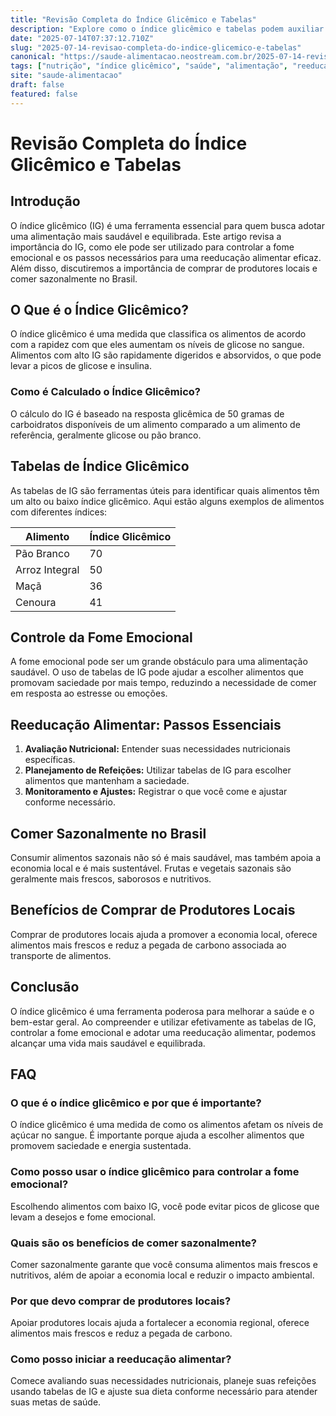 ```yaml
---
title: "Revisão Completa do Índice Glicêmico e Tabelas"
description: "Explore como o índice glicêmico e tabelas podem auxiliar na reeducação alimentar e no controle da fome emocional, além de entender a importância de comer sazonalmente no Brasil."
date: "2025-07-14T07:37:12.710Z"
slug: "2025-07-14-revisao-completa-do-indice-glicemico-e-tabelas"
canonical: "https://saude-alimentacao.neostream.com.br/2025-07-14-revisao-completa-do-indice-glicemico-e-tabelas"
tags: ["nutrição", "índice glicêmico", "saúde", "alimentação", "reeducação"]
site: "saude-alimentacao"
draft: false
featured: false
---
```


# Revisão Completa do Índice Glicêmico e Tabelas

## Introdução
O índice glicêmico (IG) é uma ferramenta essencial para quem busca adotar uma alimentação mais saudável e equilibrada. Este artigo revisa a importância do IG, como ele pode ser utilizado para controlar a fome emocional e os passos necessários para uma reeducação alimentar eficaz. Além disso, discutiremos a importância de comprar de produtores locais e comer sazonalmente no Brasil.

## O Que é o Índice Glicêmico?
O índice glicêmico é uma medida que classifica os alimentos de acordo com a rapidez com que eles aumentam os níveis de glicose no sangue. Alimentos com alto IG são rapidamente digeridos e absorvidos, o que pode levar a picos de glicose e insulina.

### Como é Calculado o Índice Glicêmico?
O cálculo do IG é baseado na resposta glicêmica de 50 gramas de carboidratos disponíveis de um alimento comparado a um alimento de referência, geralmente glicose ou pão branco.

## Tabelas de Índice Glicêmico
As tabelas de IG são ferramentas úteis para identificar quais alimentos têm um alto ou baixo índice glicêmico. Aqui estão alguns exemplos de alimentos com diferentes índices:

| Alimento         | Índice Glicêmico |
|------------------|------------------|
| Pão Branco       | 70               |
| Arroz Integral   | 50               |
| Maçã             | 36               |
| Cenoura          | 41               |

## Controle da Fome Emocional
A fome emocional pode ser um grande obstáculo para uma alimentação saudável. O uso de tabelas de IG pode ajudar a escolher alimentos que promovam saciedade por mais tempo, reduzindo a necessidade de comer em resposta ao estresse ou emoções.

## Reeducação Alimentar: Passos Essenciais
1. **Avaliação Nutricional:** Entender suas necessidades nutricionais específicas.
2. **Planejamento de Refeições:** Utilizar tabelas de IG para escolher alimentos que mantenham a saciedade.
3. **Monitoramento e Ajustes:** Registrar o que você come e ajustar conforme necessário.

## Comer Sazonalmente no Brasil
Consumir alimentos sazonais não só é mais saudável, mas também apoia a economia local e é mais sustentável. Frutas e vegetais sazonais são geralmente mais frescos, saborosos e nutritivos.

## Benefícios de Comprar de Produtores Locais
Comprar de produtores locais ajuda a promover a economia local, oferece alimentos mais frescos e reduz a pegada de carbono associada ao transporte de alimentos.

## Conclusão
O índice glicêmico é uma ferramenta poderosa para melhorar a saúde e o bem-estar geral. Ao compreender e utilizar efetivamente as tabelas de IG, controlar a fome emocional e adotar uma reeducação alimentar, podemos alcançar uma vida mais saudável e equilibrada.

## FAQ

### O que é o índice glicêmico e por que é importante?
O índice glicêmico é uma medida de como os alimentos afetam os níveis de açúcar no sangue. É importante porque ajuda a escolher alimentos que promovem saciedade e energia sustentada.

### Como posso usar o índice glicêmico para controlar a fome emocional?
Escolhendo alimentos com baixo IG, você pode evitar picos de glicose que levam a desejos e fome emocional.

### Quais são os benefícios de comer sazonalmente?
Comer sazonalmente garante que você consuma alimentos mais frescos e nutritivos, além de apoiar a economia local e reduzir o impacto ambiental.

### Por que devo comprar de produtores locais?
Apoiar produtores locais ajuda a fortalecer a economia regional, oferece alimentos mais frescos e reduz a pegada de carbono.

### Como posso iniciar a reeducação alimentar?
Comece avaliando suas necessidades nutricionais, planeje suas refeições usando tabelas de IG e ajuste sua dieta conforme necessário para atender suas metas de saúde.